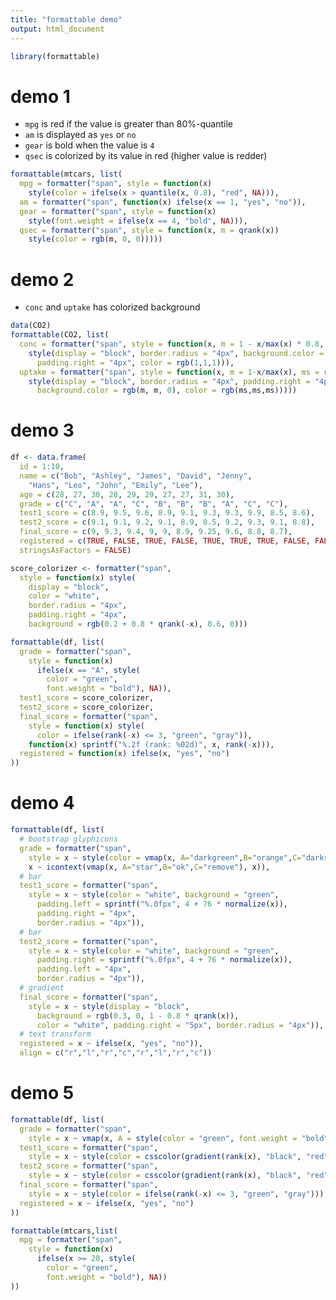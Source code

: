 ```yaml
---
title: "formattable demo"
output: html_document
---
```


```r
library(formattable)
```

# demo 1

* `mpg` is red if the value is greater than 80%-quantile
* `am` is displayed as `yes` or `no`
* `gear` is bold when the value is `4`
* `qsec` is colorized by its value in red (higher value is redder)

```r
formattable(mtcars, list(
  mpg = formatter("span", style = function(x)
    style(color = ifelse(x > quantile(x, 0.8), "red", NA))),
  am = formatter("span", function(x) ifelse(x == 1, "yes", "no")),
  gear = formatter("span", style = function(x)
    style(font.weight = ifelse(x == 4, "bold", NA))),
  qsec = formatter("span", style = function(x, m = qrank(x))
    style(color = rgb(m, 0, 0)))))
```

# demo 2

* `conc` and `uptake` has colorized background

```r
data(CO2)
formattable(CO2, list(
  conc = formatter("span", style = function(x, m = 1 - x/max(x) * 0.8, ms = round(1-m)) 
    style(display = "block", border.radius = "4px", background.color = rgb(0, m, 0),
      padding.right = "4px", color = rgb(1,1,1))),
  uptake = formatter("span", style = function(x, m = 1-x/max(x), ms = round(1-m))
    style(display = "block", border.radius = "4px", padding.right = "4px",
      background.color = rgb(m, m, 0), color = rgb(ms,ms,ms)))))
```

# demo 3

```r
df <- data.frame(
  id = 1:10,
  name = c("Bob", "Ashley", "James", "David", "Jenny", 
    "Hans", "Leo", "John", "Emily", "Lee"), 
  age = c(28, 27, 30, 28, 29, 29, 27, 27, 31, 30),
  grade = c("C", "A", "A", "C", "B", "B", "B", "A", "C", "C"),
  test1_score = c(8.9, 9.5, 9.6, 8.9, 9.1, 9.3, 9.3, 9.9, 8.5, 8.6),
  test2_score = c(9.1, 9.1, 9.2, 9.1, 8.9, 8.5, 9.2, 9.3, 9.1, 8.8),
  final_score = c(9, 9.3, 9.4, 9, 9, 8.9, 9.25, 9.6, 8.8, 8.7),
  registered = c(TRUE, FALSE, TRUE, FALSE, TRUE, TRUE, TRUE, FALSE, FALSE, FALSE),
  stringsAsFactors = FALSE)

score_colorizer <- formatter("span", 
  style = function(x) style(
    display = "block", 
    color = "white", 
    border.radius = "4px",
    padding.right = "4px",
    background = rgb(0.2 + 0.8 * qrank(-x), 0.6, 0)))

formattable(df, list(
  grade = formatter("span",
    style = function(x) 
      ifelse(x == "A", style(
        color = "green", 
        font.weight = "bold"), NA)),
  test1_score = score_colorizer,
  test2_score = score_colorizer,
  final_score = formatter("span",
    style = function(x) style(
      color = ifelse(rank(-x) <= 3, "green", "gray")),
    function(x) sprintf("%.2f (rank: %02d)", x, rank(-x))),
  registered = function(x) ifelse(x, "yes", "no")
))
```

# demo 4

```r
formattable(df, list(
  # bootstrap glyphicons
  grade = formatter("span", 
    style = x ~ style(color = vmap(x, A="darkgreen",B="orange",C="darkred")), 
    x ~ icontext(vmap(x, A="star",B="ok",C="remove"), x)),
  # bar
  test1_score = formatter("span", 
    style = x ~ style(color = "white", background = "green", 
      padding.left = sprintf("%.0fpx", 4 + 76 * normalize(x)),
      padding.right = "4px",
      border.radius = "4px")),
  # bar
  test2_score = formatter("span", 
    style = x ~ style(color = "white", background = "green", 
      padding.right = sprintf("%.0fpx", 4 + 76 * normalize(x)),
      padding.left = "4px",
      border.radius = "4px")),
  # gradient
  final_score = formatter("span", 
    style = x ~ style(display = "block",
      background = rgb(0.3, 0, 1 - 0.8 * qrank(x)),
      color = "white", padding.right = "5px", border.radius = "4px")),
  # text transform
  registered = x ~ ifelse(x, "yes", "no")),
  align = c("r","l","r","c","r","l","r","c"))
```

# demo 5

```r
formattable(df, list(
  grade = formatter("span",
    style = x ~ vmap(x, A = style(color = "green", font.weight = "bold"), NA)),
  test1_score = formatter("span",
    style = x ~ style(color = csscolor(gradient(rank(x), "black", "red")))),
  test2_score = formatter("span",
    style = x ~ style(color = csscolor(gradient(rank(x), "black", "red")))),
  final_score = formatter("span",
    style = x ~ style(color = ifelse(rank(-x) <= 3, "green", "gray"))),
  registered = x ~ ifelse(x, "yes", "no")
))
```


```r
formattable(mtcars,list(
  mpg = formatter("span",
    style = function(x) 
      ifelse(x >= 20, style(
        color = "green", 
        font.weight = "bold"), NA))
))
```




\dontrun{
  library(shiny)
  library(parcoords)

  ui = shinyUI(
    fluidPage(fluidRow(
      column(width=6
        ,parcoordsOutput( "parcoords", width = "500px", height = "300px" )
      )
      ,column(width=6
        ,plotOutput( "iris_pairs", width = "400px" )
      )
    ))
  )

  server = function(input,output,session){
    output$parcoords = renderParcoords(
      parcoords(
        iris[,c(5,1:4)]  # order columns so species first
        , rownames=F
        , brushMode="1d"
        , color = list(
          colorScale = htmlwidgets::JS(sprintf(
            'd3.scale.ordinal().range(%s).domain(%s)'
            ,jsonlite::toJSON(RColorBrewer::brewer.pal(3,'Set1'))
            ,jsonlite::toJSON(as.character(unique(iris$Species)))
          ))
          ,colorBy = "Species"
        )
      )
    )

    output$iris_pairs = renderPlot({
      rows <- if(length(input$parcoords_brushed_row_names) > 0) {
        input$parcoords_brushed_row_names
      } else {
        rownames(iris)
      }
      # example from ?pairs
      pairs(
        iris[rows,-5]
        , main = "Anderson's Iris Data -- 3 species"
        , pch = 21
        , bg = RColorBrewer::brewer.pal(3,'Set1')[unclass(iris[rows,]$Species)]
      )
    })
  }

  shinyApp(ui,server)

}


